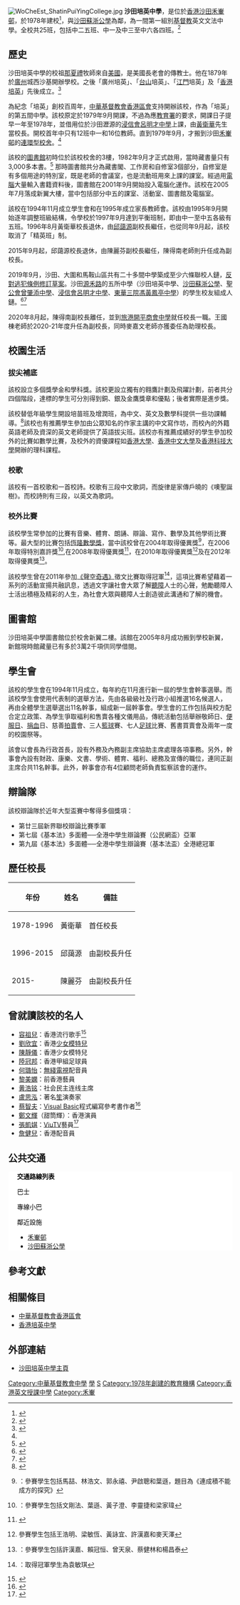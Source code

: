 {{Coord|22|23|21.4|N|114|11|40.1|E|type:edu|display=title}}
{{otheruses|香港培英中學|subject=在[[沙田區|沙田區]]的培英中學|other=位於[[港島|港島]][[華富邨|華富邨]]的培英中學}}
{{Infobox School 
| name = 沙田培英中學
| other_name = {{lang|en|Shatin Pui Ying College}}
| image = [[File:Greenish-yellow-pyc.jpg|175px]]<br>[[File:Shatin_Pui_Ying_College.jpg|280px]]
| motto = 「信、望、愛」<ref>{{cite web|url=https://www2.pyc.edu.hk/C_motto_badge.html|title=校訓|website=沙田培英中學|accessdate=2017-09-13}}</ref>
| established = 1978年
| banding = band 1A-1B
| type = [[政府|政府]]津貼男女文法中學
| religion = [[基督教|基督教]]
| district = [[沙田_(香港)|沙田]]
| grades = 中一至中六
| superintendent = 蒲錦昌牧師
| principal = 陳麗芬女士
| vice_principal = 曾山珊女士、王國棟先生
| assistant_principal = 麥嘉文先生、利少東先生
| house = 6個
| faculty = 約70人
| students = 729人
| colors = [[白色|白色]]和[[綠色|綠色]]
| mascot = [[鷹|鷹]]
| magazine = 沙培家書及Matrix
| free_label = 電話
| free_text = 2691 7217
| free_label2 = 電郵
| free_text2 = info@pyc.edu.hk
| address = {{HK}}[[沙田_(香港)|沙田]][[禾輋邨|禾輋邨]]豐順街9號
| fax = 2602 0411
| website = {{URL|https://www2.pyc.edu.hk/}}
}}
[[File:WoCheEst_ShatinPuiYingCollege.jpg|thumb]]
'''沙田培英中學'''，是位於[[香港|香港]][[沙田_(香港)|沙田]][[禾輋邨|禾輋邨]]，於1978年建校<ref>{{Cite web|title=SPYC|url=https://www2.pyc.edu.hk/C_sch_info.html|accessdate=2021-01-17|work=www2.pyc.edu.hk|archive-date=2021-01-14|archive-url=https://web.archive.org/web/20210114192441/https://www2.pyc.edu.hk/C_sch_info.html|dead-url=no}}</ref>，與[[沙田蘇浙公學|沙田蘇浙公學]]為鄰，為一間第一組別[[基督教|基督教]]英文文法中學。全校共25班，包括中二五班、中一及中三至中六各四班。<ref name="sch">{{cite web|title=班級結構|url=https://www2.pyc.edu.hk/C_class_structure.html|accessdate=|author=|date=|format=|publisher=|language=|website=沙田培英中學|archive-date=2021-01-22|archive-url=https://web.archive.org/web/20210122012321/https://www2.pyc.edu.hk/C_class_structure.html|dead-url=no}}</ref>

==歷史==
沙田培英中學的校祖[[那夏禮|那夏禮]]牧師來自[[美國|美國]]，是美國長老會的傳教士。他在1879年於[[廣州|廣州]]城西沙基開辦學校。之後「廣州培英」、「[[台山市|台山]]培英」、「[[江門|江門]]培英」及「[[香港培英中學|香港培英]]」先後成立。<ref name="history">{{cite web|url=https://www2.pyc.edu.hk/C_history.html|title=校史|website=沙田培英中學|accessdate=2017-09-13}}</ref>

為紀念「培英」創校百周年，[[中華基督教會香港區會|中華基督教會香港區會]]支持開辦該校，作為「培英」的第五間中學。該校原定於1979年9月開課，不過為應[[教育署|教育署]]的要求，開課日子提早一年至1978年，並借用位於沙田瀝源的[[浸信會呂明才中學|浸信會呂明才中學]]上課，由[[黃衛華|黃衛華]]先生當校長。開校首年中只有12班中一和16位教師。直到1979年9月，才搬到沙田[[禾輋邨|禾輋邨]]的[[連環型校舍|連環型校舍]]。<ref name="history" />

該校的[[圖書館|圖書館]]初時位於該校校舍的3樓，1982年9月才正式啟用，當時藏書量只有3,000多本書。<ref>{{cite web|url=https://library.pyc.edu.hk/|title=圖書館主頁|website=沙田培英中學|accessdate=2017-09-13|archive-date=2016-03-04|archive-url=https://web.archive.org/web/20160304212614/http://library.pyc.edu.hk/|dead-url=yes}}</ref> 那時圖書館共分為藏書閣、工作房和自修室3個部分，自修室是有多個用途的特別室，既是老師的會議室，也是流動班用來上課的課室。經過用[[電腦|電腦]]大量輸入書籍資料後，圖書館在2001年9月開始投入電腦化運作。該校在2005年7月落成新翼大樓，當中包括部分中五的課室、活動室、圖書館及電腦室。

該校在1994年11月成立學生會和在1995年成立家長教師會。該校由1995年9月開始逐年調整班級結構，令學校於1997年9月達到平衡班制，即由中一至中五各級有五班。1996年8月黃衛華校長退休，由[[邱藹源|邱藹源]]副校長繼任，也從同年9月起，該校取消了「精英班」制。

2015年9月起，邱藹源校長退休，由陳麗芬副校長繼任，陳得南老師則升任成為副校長。

2019年9月，沙田、大圍和馬鞍山區共有二十多間中學築成至少六條聯校人鏈，[[反對逃犯條例修訂草案運動中的人鏈活動|反對逃犯條例修訂草案]]。沙田[[源禾路|源禾路]]的五所中學（沙田培英中學、[[沙田蘇浙公學|沙田蘇浙公學]]、[[聖公會曾肇添中學|聖公會曾肇添中學]]、[[浸信會呂明才中學|浸信會呂明才中學]]、[[東華三院馮黃鳳亭中學|東華三院馮黃鳳亭中學]]）的學生校友組成人鏈。<ref>{{cite news |title=《源禾五校人鏈行動》培英X蘇浙X曾肇添X呂明才X馮黃鳳亭 |url=https://www.youtube.com/watch?v=7lpcm4vfIZg |accessdate=2019-09-09 |publisher=新唐人新聞 |date=2019-09-09 |archive-date=2020-09-04 |archive-url=https://web.archive.org/web/20200904223826/https://www.youtube.com/watch?v=7lpcm4vfIZg |dead-url=no }}</ref><ref>{{cite news |title=【修例風波】全港逾百所中學學生校友築人鏈 |url=http://hd.stheadline.com/news/realtime/hk/1586788/%E5%8D%B3%E6%99%82-%E6%B8%AF%E8%81%9E-%E4%BF%AE%E4%BE%8B%E9%A2%A8%E6%B3%A2-%E5%85%A8%E6%B8%AF%E9%80%BE%E7%99%BE%E6%89%80%E4%B8%AD%E5%AD%B8%E5%AD%B8%E7%94%9F%E6%A0%A1%E5%8F%8B%E7%AF%89%E4%BA%BA%E9%8F%88 |accessdate=2019-09-09 |publisher=頭條日報 |date=2019-09-09}}</ref>

2020年8月起，陳得南副校長離任，並到[[旅港開平商會中學|旅港開平商會中學]]就任校長一職。王國棟老師於2020-21年度升任為副校長，同時麥嘉文老師亦獲委任為助理校長。

==校園生活==
===拔尖補底===
該校設立多個獎學金和學科獎。該校更設立獨有的翱鷹計劃及飛躍計劃，前者共分四個階段，達標的學生可分別得到銅、銀及金鷹獎章和優點；後者實際是進步獎。

該校替低年級學生開設培苗班及增潤班，為中文、英文及數學科提供一些功課輔導。<ref>{{cite news|url=https://topick.hket.com/article/1793219/%E6%B2%99%E7%94%B0%E5%9F%B9%E8%8B%B1%E4%B8%AD%E5%AD%B839%E5%91%A8%E5%B9%B4%E6%A0%A1%E6%85%B6%20%20%20%20DSE%E6%88%90%E7%B8%BE%E6%8B%8D%E5%BE%97%E4%BD%8F%E5%82%B3%E7%B5%B1%E7%A5%9E%E6%A0%A1%EF%BC%9F|title=沙田培英中學39周年校慶 DSE成績拍得住傳統神校？|publisher=香港經濟日報|date=2017-04-24|accessdate=2017-09-13|archive-date=2017-09-17|archive-url=https://web.archive.org/web/20170917080804/https://topick.hket.com/article/1793219/%E6%B2%99%E7%94%B0%E5%9F%B9%E8%8B%B1%E4%B8%AD%E5%AD%B839%E5%91%A8%E5%B9%B4%E6%A0%A1%E6%85%B6%20%20%20%20DSE%E6%88%90%E7%B8%BE%E6%8B%8D%E5%BE%97%E4%BD%8F%E5%82%B3%E7%B5%B1%E7%A5%9E%E6%A0%A1%EF%BC%9F|dead-url=no}}</ref>該校也有推薦學生參加由公眾知名的作家主講的中文寫作坊，而校內的外籍英語老師及資深的英文老師提供了英語拔尖班。該校亦有推薦成績好的學生參加校外的比賽如數學比賽，及校外的資優課程如[[香港大學|香港大學]]、[[香港中文大學|香港中文大學]]及[[香港科技大學|香港科技大學]]開辦的理科課程。

===校歌===
該校有一首校歌和一首校詩。校歌有三段中文歌詞，而旋律是家傳戶曉的《噢聖誕樹》。而校詩則有三段，以英文為歌詞。

===校外比賽===
該校學生常參加的比賽有音樂、體育、朗誦、辯論、寫作、數學及其他學術比賽等。最大型的比賽包括[[恆隆數學獎|恆隆數學獎]]，當中該校曾在2004年取得優異獎<ref>{{cite web|url=https://hlma.math.cuhk.edu.hk/2004award-c.php|title=恆隆數學獎2004優勝隊伍|access-date=2017-09-13|archive-url=https://web.archive.org/web/20170913230853/https://hlma.math.cuhk.edu.hk/2004award-c.php|archive-date=2017-09-13|dead-url=yes}}：參賽學生包括馬喆、林浩文、郭永禧、尹啟聰和葉遜，題目為《連成積不能成方的探究》</ref>，在2006年取得特別嘉許獎<ref>{{cite web|url=https://hlma.math.cuhk.edu.hk/2006winners-c.php|title=恆隆數學獎2006優勝隊伍|access-date=2017-09-13|archive-url=https://web.archive.org/web/20170913183907/https://hlma.math.cuhk.edu.hk/2006winners-c.php|archive-date=2017-09-13|dead-url=yes}}：參賽學生包括文剛法、葉遜、黃子澄、李靈捷和梁家瑋</ref>,在2008年取得優異獎<ref>{{cite web|url=https://hlma.math.cuhk.edu.hk/2008winners-c.php|title=恆隆數學獎2008優勝隊伍|access-date=2017-09-13|archive-url=https://web.archive.org/web/20170913183532/https://hlma.math.cuhk.edu.hk/2008winners-c.php|archive-date=2017-09-13|dead-url=yes}}</ref>，在2010年取得優異獎<ref>{{cite web|url=https://hlma.math.cuhk.edu.hk/2010winners-c.php|title=恆隆數學獎2010優勝隊伍|access-date=2013-03-09|archive-url=https://web.archive.org/web/20160304235145/https://hlma.math.cuhk.edu.hk/2010winners-c.php|archive-date=2016-03-04|dead-url=yes}}參賽學生包括王浩明、梁敏恆、黃詠宜、許漢嘉和麥天澤</ref>及在2012年取得優異獎<ref>{{cite web|url=https://hlma.math.cuhk.edu.hk/2012winners-c.php|title=恆隆數學獎2012優勝隊伍|access-date=2013-03-09|archive-url=https://web.archive.org/web/20160928002348/https://hlma.math.cuhk.edu.hk/2012winners-c.php|archive-date=2016-09-28|dead-url=yes}}：參賽學生包括許漢嘉、賴冠恒、曾天泉、蔡健林和楊昌泰</ref>。

該校學生曾在2011年參加[[細聽我心聲|《聲空奇遇》]]徵文比賽取得冠軍<ref>{{cite web|url=http://www.leod303.org/projects/-sheng-kong-qi-yu-zheng-wen-bi-sai-1|title=《聲空奇遇》徵文比賽|deadurl=yes|archiveurl=https://web.archive.org/web/20141129060705/http://www.leod303.org/projects/-sheng-kong-qi-yu-zheng-wen-bi-sai-1|archivedate=2014-11-29}}：取得冠軍學生為袁敏琪</ref>，這項比賽希望藉着一系列的活動宣揚共融訊息，透過文字讓社會大眾了解[[聽障|聽障]]人士的心聲，勉勵聽障人士活出積極及精彩的人生，為社會大眾與聽障人士創造彼此溝通和了解的機會。

==圖書館==
沙田培英中學圖書館位於校舍新翼二樓。該館在2005年8月成功搬到學校新翼，新館現時館藏量已有多於3萬2千項供同學借閱。

==學生會==
該校的學生會在1994年11月成立，每年約在11月進行新一屆的學生會幹事選舉。而該校學生會使用代表制的選舉方法，先由各級級社及行政小組推選16名候選人，再由全體學生選舉選出11名幹事，組成新一屆幹事會。學生會的工作包括與校方配合定立政策、為學生爭取褔利和售賣各種文儀用品，傳統活動包括舉辦敬師日、[[便服日|便服日]]、[[捐血|捐血]]日、慈善[[拍賣|拍賣]]會、三人[[籃球|籃球]]賽、七人[[足球|足球]]比賽、舊書買賣會及兩年一度的校園祭等。

該會以會長為行政首長，設有外務及內務副主席協助主席處理各項事務。另外，幹事會內設有財政、康樂、文書、學術、體育、福利、總務及宣傳的職位，連同正副主席合共11名幹事。此外，幹事會亦有4位顧問老師負責監察該會的運作。

==辯論隊==
該校辯論隊於近年大型盃賽中奪得多個獎項：
*第廿三屆新界聯校辯論比賽季軍
*第七屆《基本法》多面體──全港中學生辯論賽（公民網盃）亞軍
*第九屆《基本法》多面體──全港中學生辯論賽（基本法盃）全港總冠軍

==歷任校長==
{| class="wikitable"
|-
!年份!!姓名!!備註
|-
|1978-1996||黃衛華||首任校長
|-
|1996-2015||邱藹源||由副校長升任
|-
|2015-||陳麗芬||由副校長升任
|}

==曾就讀該校的名人==
* [[容祖兒|容祖兒]]：香港流行歌手<ref>{{cite web|url=https://www.instagram.com/yungchoyee/?hl=en|title=容祖兒 Instagram|3=|accessdate=2020-09-10|archive-date=2015-07-14|archive-url=https://web.archive.org/web/20150714232925/https://instagram.com/yungchoyee/?hl=en|dead-url=no}}</ref>
* [[劉欣宜|劉欣宜]]：香港[[少女模特兒|少女模特兒]]
* [[陳靜儀|陳靜儀]]：香港少女模特兒
* [[陸冠邦|陸冠邦]]：香港甲組足球員
* [[何璐怡|何璐怡]]：[[無綫電視|無綫電視]]配音員
* [[黎美嫻|黎美嫻]]：前香港藝員
* [[黄浩铭|黄浩铭]]：社会民主连线主席
* [[盧思泓|盧思泓]]：著名[[笙|笙]]演奏家
* [[蔡智夫|蔡智夫]]：[[Visual_Basic|Visual Basic]]程式編寫參考書作者<ref>{{cite web|url=https://www.wanlibk.com/cgi-bin/isbn_pages.asp?txtIsbn=962142514X|title=270個VB實例學API|archivedate=2007-10-08|archiveurl=https://web.archive.org/web/20071008164825/http://www.wanlibk.com/cgi-bin/isbn_pages.asp?txtIsbn=962142514X|ISBN=962-142-514-X}}</ref>
* [[鄭文輝|鄭文輝]]（甜筒輝）：香港演員
* [[張凱娸|張凱娸]]：[[ViuTV|ViuTV]]藝員<ref>{{cite web|url=https://www.instagram.com/kikicheungg/?hl=en|title=張凱娸 Instagram|}}</ref>
* [[詹健兒|詹健兒]]：香港配音員

==公共交通==
{{stack begin | align=center | clear=false | float=center}}
<div class="NavFrame collapsed" style="color: black; background-color: #FFFFFF; margin: 0 auto; padding: 0 10px; text-align: left;">
<div class="NavHead" style="background-color: #FFFFFF; margin: 0 auto; padding: 0 10px; font-weight:normal;">'''交通路線列表'''</div>
<div class="NavContent" style="background-color: #FFFFFF; margin: 0 auto; padding: 0 10px;">
;巴士
{{九龍新界巴士簡單列表|40X|48X|72|72A|80K|80M|81|81K|83K|83P|85|85K|86|88K|88X|280X|798}}
{{大嶼山巴士簡單列表|NA40}}
;專線小巴
{{新界專線小巴簡單列表|60K|62K|810|814}}
;鄰近設施
*[[禾輋邨|禾輋邨]]
*[[沙田蘇浙公學|沙田蘇浙公學]]
</div></div>
{{stack end}}

==參考文獻==
{{reflist}}

==相關條目==
*[[中華基督教會香港區會|中華基督教會香港區會]]
*[[香港培英中學|香港培英中學]]

==外部連結==
* [http://www.pyc.edu.hk/ 沙田培英中學主頁] {{Wayback|url=http://www.pyc.edu.hk/ |date=20070227093846 }}

{{中華基督教會香港區會學校}}

[[Category:中華基督教會中學|Category:中華基督教會中學]]
[[Category:沙田|學]]
[[Category:沙田區中學|S]]
[[Category:1978年創建的教育機構|Category:1978年創建的教育機構]]
[[Category:香港英文授課中學|Category:香港英文授課中學]]
[[Category:禾輋|Category:禾輋]]